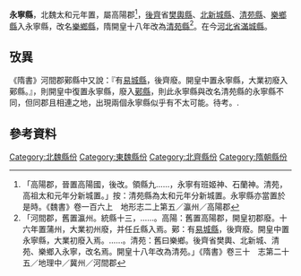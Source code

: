 {{主條目消歧義|關於中國歷史上其他永寧縣，請參見：'''[[永寧縣_(消歧義)|永寧縣_(消歧義)]]'''。}}
'''永寧縣'''，北魏太和元年置，屬高陽郡<ref>「高陽郡，晉置高陽國，後改。領縣九……，永寧有班姬神、石蘭神。清苑，高祖太和元年分新城置。」按：清苑縣為太和元年分新城置。永寧縣亦當置於是時。《魏書》卷一百六上　地形志二上第五／瀛州／高陽郡</ref>，[[後齊|後齊]]省[[樊輿縣|樊輿縣]]、[[北新城縣|北新城縣]]、[[清苑縣|清苑縣]]、[[樂鄉縣|樂鄉縣]]入永寧縣，改名[[樂鄉縣|樂鄉縣]]，隋開皇十八年改為[[清苑縣|清苑縣]]<ref>「河間郡，舊置瀛州。統縣十三，……。高陽：舊置高陽郡，開皇初郡廢。十六年置蒲州，大業初州廢，并任丘縣入焉。鄚：有[[易城縣|易城縣]]，後齊廢。開皇中置永寧縣，大業初廢入焉。……。清苑：舊曰樂鄉。後齊省樊輿、北新城、清苑、樂鄉入永寧，改名焉。開皇十八年改為清苑。」《隋書》卷三十　志第二十五／地理中／冀州／河間郡</ref>。在今[[河北省|河北省]][[滿城縣|滿城縣]]。

== 攷異 ==
《隋書》河間郡鄚縣中又說：『有[[易城縣|易城縣]]，後齊廢。開皇中置永寧縣，大業初廢入鄚縣。』，則開皇中復置永寧縣，廢入[[鄚縣|鄚縣]]，則此永寧縣與改名清苑縣的永寧縣不同，但同郡且相連之地，出現兩個永寧縣似乎有不太可能。待考。.

==參考資料==
{{reflist}}
{{中國古代行政區劃小作品}}
[[Category:北魏縣份|Category:北魏縣份]]
[[Category:東魏縣份|Category:東魏縣份]]
[[Category:北齊縣份|Category:北齊縣份]]
[[Category:隋朝縣份|Category:隋朝縣份]]